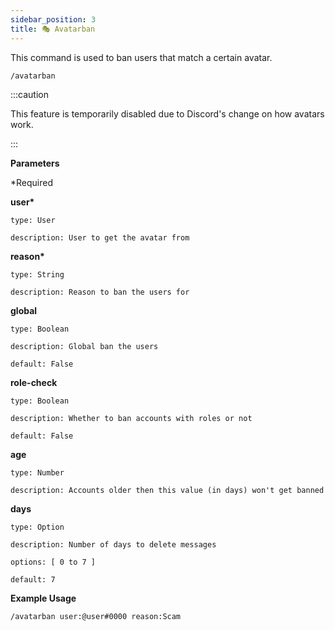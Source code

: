 ```yaml
---
sidebar_position: 3
title: 🎭 Avatarban
---
```


<!-- Imports -->

<!-- Documentation -->

This command is used to ban users that match a certain avatar.

```
/avatarban
```

:::caution

This feature is temporarily disabled due to Discord's change on how avatars work.

:::

**Parameters**

\*Required

**user\***

    type: User

    description: User to get the avatar from

**reason\***

    type: String

    description: Reason to ban the users for

**global**

    type: Boolean

    description: Global ban the users

    default: False

**role-check**

    type: Boolean

    description: Whether to ban accounts with roles or not

    default: False

**age**

    type: Number

    description: Accounts older then this value (in days) won't get banned

**days**

    type: Option

    description: Number of days to delete messages

    options: [ 0 to 7 ]

    default: 7

**Example Usage**

```
/avatarban user:@user#0000 reason:Scam
```
